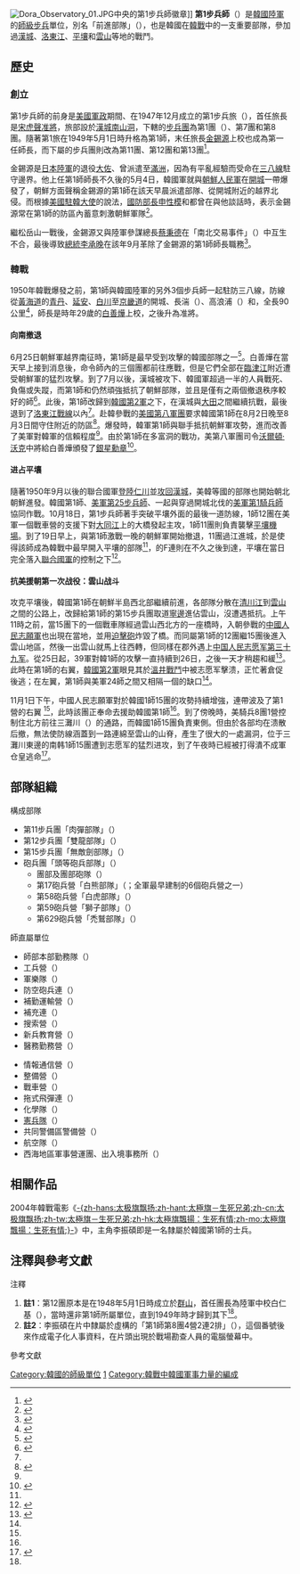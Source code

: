 {{noteTA
|1=zh-cn:八集团军; zh-tw:八軍團; zh-hk:八軍團;
|2=zh-hans:太极旗飘扬;zh-hant:太極旗－生死兄弟;zh-cn:太极旗飘扬;zh-tw:太極旗－生死兄弟;zh-hk:太極旗飄揚：生死有情;zh-mo:太極旗飄揚：生死有情;
|3=zh:朝鮮戰爭; zh-cn:朝鲜战争; zh-tw:韓戰; zh-hk:韓戰; zh-sg:韩战;
}}
{{Infobox Military Unit
|unit_name= 第1步兵師<br>{{lang|ko|제1보병사단}}
|image= [[File:1st_Rok_Division.png|File:1st Rok Division.png]]
|caption= 
|dates= 1947年12月1日至今
|country= {{flagicon|ROK}} [[韓國|韓國]]
|allegiance=
|軍種= {{flagicon image|Flag_of_the_Army_of_the_Republic_of_Korea.svg}} [[韓國陸軍|韓國陸軍]]
|type= [[步兵|步兵]]
|role= 
|size= [[師_(軍隊)|師]]
|command_structure=[[韓國第三野戰軍|第三野戰軍]]{{Link-en|大韓民國第1軍|I Corps (South Korea)|第1軍}}
|garrison= [[京畿道|京畿道]][[坡州市|坡州市]]
|garrison_label=
|equipment=
|equipment_label=
|nickname= 前進（{{lang|ko|전진}}） 
|patron=
|motto= 
|colors=
|colors_label=
|march=
|mascot=
|battles=[[韓戰|韓戰]]
*第一次漢城戰役
*[[釜山環形防禦圈|釜山防禦圈戰役]]
*[[平壤戰役_(1950年)|平壤戰役]]
*[[雲山戰鬥|雲山戰鬥]]
*[[清川江戰役|清川江戰役]]
*[[第三次漢城戰役|第三次漢城戰役]]
|anniversaries=
|decorations=
|battle_honours=
<!-- Commanders -->
|current_commander=
|current_commander_label=
|ceremonial_chief=
|ceremonial_chief_label=
|colonel_of_the_regiment=
|colonel_of_the_regiment_label=
|notable_commanders=[[金錫源|金錫源]]<br>[[白善燁|白善燁]]<br>[[全斗煥|全斗煥]]<ref>{{Cite web |url=http://15cwd.pa.go.kr/english/intocwd/expresident/pre_cdh/ |title=President Chun Doo-Hwan - Former Presidents |publisher=[[青瓦臺|Cheong Wa Dae]] |accessdate=2014-04-02}}</ref>
<!-- Insignia -->
|identification_symbol=
|identification_symbol_label=
|identification_symbol_2=
|identification_symbol_2_label=
}}
[[File:Dora_Observatory_01.JPG|thumb]]中央的第1步兵師徽章]]
'''第1步兵師'''（{{lang-ko|'''제1보병사단'''}}）是[[韓國陸軍|韓國陸軍]]的[[師_(軍隊)|師級]][[步兵|步兵]]單位，別名「前進部隊」（{{lang|ko|전진부대}}），也是韓國在[[韓戰|韓戰]]中的一支重要部隊，參加過[[漢城|漢城]]、[[洛東江|洛東江]]、[[平壤|平壤]]和[[雲山|雲山]]等地的戰鬥。

==歷史==
===創立===
第1步兵師的前身是[[駐朝鮮美國陸軍司令部軍政廳|美國軍政]]期間、在1947年12月成立的第1步兵旅（{{lang|ko|제1보병여단}}），首任旅長是[[宋虎聲|宋虎聲]][[准將|准將]]，旅部設於[[漢城|漢城]][[南山洞_(首爾特別市)|南山洞]]，下轄的[[團_(軍隊)|步兵團]]為第1團（{{lang|ko|제1연대}}）、第7團和第8團。隨著第1旅在1949年5月1日時升格為第1師，末任旅長[[金錫源|金錫源]]上校也成為第一任師長，而下屬的步兵團則改為第11團、第12團{{ref label|12團|註1|}}和第13團<ref name="junjin">{{Cite web |url=http://www.junjin.net/technote/read.cgi?board=oldbook&y_number=12 |title=5 역대 지휘관 (oldbook) |publisher=junjin.net |accessdate=2014-04-02 |archive-date=2014-04-02 |archive-url=https://archive.is/20140402074827/http://www.junjin.net/technote/read.cgi?board=oldbook&y_number=12 |dead-url=no }}</ref>。

金錫源是[[日本陸軍|日本陸軍]]的退役[[大佐|大佐]]、曾派遣至[[滿洲國|滿洲]]，因為有平亂經驗而受命在[[三八線|三八線]]駐守邊界。他上任第1師師長不久後的5月4日，韓國軍就與[[朝鮮人民軍|朝鮮人民軍]]在[[開城特級市|開城]]一帶爆發了{{Link-ko|松岳山戰役|송악산 5·4 전투|跨界衝突}}，朝鮮方面聲稱金錫源的第1師在該天早晨派遣部隊、從開城附近的{{Link-ko|松岳山 (開城)|송악산 (개성)|松岳山}}越界北侵。而根據[[美國駐韓大使|美國駐韓大使]]{{Link-en|約翰·穆喬|John J. Muccio}}的說法，[[韓國國防部|國防部長]][[申性模|申性模]]和{{Link-en|駐韓美軍顧問團|Korean Military Advisory Group|美軍顧問}}都曾在與他談話時，表示金錫源常在第1師的防區內蓄意刺激朝鮮軍隊<ref name="康明思">{{Cite book |title=朝鮮戰爭 |author={{Link-en|布魯斯·康明思|Bruce Cumings}} |others=林添貴譯 |year=2013 |publisher=左岸文化事業有限公司 |accessdate=2014-04-02 |isbn=978-986-6723-81-0}}</ref>{{rp|p181}}。

繼松岳山一戰後，金錫源又與陸軍參謀總長[[蔡秉德|蔡秉德]]在「南北交易事件」（{{lang|ko|남북교역사건}}）中互生不合，最後導致[[韓國總統|總統]][[李承晚|李承晚]]在該年9月革除了金錫源的第1師師長職務<ref>{{Cite web |url=http://www.historynews.kr/sub_read.html?uid=378&section=sc1 |title=친일파들이 장악한 6.25 당시 군 수뇌부 |publisher=historynews.kr |date=2011-06-24 |accessdate=2014-04-02 |deadurl=yes |archiveurl=https://web.archive.org/web/20140407080056/http://www.historynews.kr/sub_read.html?uid=378&section=sc1 |archivedate=2014-04-07 }}</ref>。

===韓戰===
1950年韓戰爆發之前，第1師與韓國陸軍的另外3個步兵師一起駐防三八線，防線從[[黃海道|黃海道]]的[[青丹郡|青丹]]、[[延安郡_(朝鮮)|延安]]、[[白川郡|白川]]至[[京畿道|京畿道]]的開城、長湍（{{lang|ko|장단}}）、高浪浦（{{lang|ko|고랑포}}）和{{Link-ko|積城面|적성면 (파주시)|積城}}，全長90公里<ref name="回憶">{{Cite web |title=韩国陆军上将回忆朝鲜战争 |publisher=中国社会科学网 |url=http://book.cssn.cn/ts/ts_jpsz/201312/t20131224_923288.shtml |date=2013-04-25 |accessdate=2014-04-02}}</ref>，師長是時年29歲的[[白善燁|白善燁]]上校，之後升為准將。

====向南撤退====
6月25日朝鮮軍越界南征時，第1師是最早受到攻擊的韓國部隊之一<ref name="美陸軍">{{cite book| url = http://www.history.army.mil/brochures/KW-Outbreak/outbreak.htm| title = The Korean War: The Outbreak| publisher = {{Link-en|美國陸軍軍史中心|United States Army Center of Military History|United States Army Center of Military History}}| id = CMH Pub 19-6| first = William J.| last = Webb| accessdate = 19 July 2010 <!--DASHBot-->| archiveurl = https://web.archive.org/web/20100612073344/http://www.history.army.mil/brochures/KW-Outbreak/outbreak.htm| archivedate = 2010年6月12日| deadurl = no}}</ref>。白善燁在當天早上接到消息後，命令師內的三個團都前往{{Link-ko|汶山邑|문산읍 (파주시)|汶山}}應戰，但是它們全部在[[臨津江|臨津江]]附近遭受朝鮮軍的猛烈攻擊。到了7月以後，漢城被攻下、韓國軍超過一半的人員戰死、負傷或失蹤，而第1師和{{Link-en|大韓民國第7步兵師|7th Infantry Division (South Korea)|第7師}}仍然頑強抵抗了朝鮮部隊，並且是僅有之兩個撤退秩序較好的師<ref name="漫長">{{Cite book|others=孟慶龍、杜繼東、俞金堯譯 |year=1999 |title=韓戰：漫長的戰鬥（上） |author={{Link-en|約翰·杜蘭|John Toland (author)}} |publisher=麥田出版 |isbn=957-708-901-1}}</ref>{{rp|p27}}。此後，第1師改歸到[[韓國第2軍|韓國第2軍]]之下，在漢城與[[大田廣域市|大田]]之間繼續抗戰，最後退到了[[洛東江戰線|洛東江戰線]]以內<ref name="美陸軍"></ref>。赴韓參戰的[[美國第八軍團|美國第八軍團]]要求韓國第1師在8月2日晚至8月3日間守住{{Link-ko|倭館邑|왜관읍|倭館}}附近的防區<ref name="多富洞">{{cite book | author = 田中恒夫 | title = 朝鮮戦争・多富洞の戦い | edition = 第1刷 }}</ref>{{rp|p32}}。{{Link-en|多富洞戰役|Battle of Tabu-dong}}爆發時，韓軍第1師與{{Link-en|美國陸軍第27步兵團|27th Infantry Regiment (United States)|美軍第27團}}聯手抵抗朝鮮軍攻勢，進而改善了美軍對韓軍的信賴程度<ref name="多富洞"></ref>{{rp|p104}}。由於第1師在多富洞的戰功，美第八軍團司令[[沃爾頓·沃克|沃爾頓·沃克]]中將給白善燁頒發了[[銀星勳章|銀星勳章]]<ref>{{Cite news | title = Paik named honorary Eighth Army commander | agency = Eighth Army | date = 2013-08-29 | url=http://www.army.mil/article/110199/Paik_named_honorary_Eighth_Army_commander/ |  accessdate =2014-02-17}}</ref>。

====进占平壤====
隨著1950年9月以後的聯合國軍[[仁川登陸|登陸仁川]]並[[第二次漢城戰役|攻回漢城]]，美韓等國的部隊也開始朝北朝鮮進發。韓國第1師、[[美國陸軍第25步兵師|美軍第25步兵師]]、{{Link-en|英國陸軍第27旅|27th Infantry Brigade (United Kingdom)|英軍第27旅}}一起與穿過開城北伐的[[美國陸軍第1騎兵師|美軍第1騎兵師]]協同作戰。10月18日，第1步兵師著手突破平壤外面的最後一道防線，1師12團在美軍一個戰車營的支援下對[[大同江|大同江]]上的大橋發起主攻，1師11團則負責襲擊[[平壤機場|平壤機場]]。到了19日早上，與第1師激戰一晚的朝鮮軍開始撤退，11團過江進城，於是使得該師成為韓戰中最早開入平壤的部隊<ref name="漫長"></ref>{{rp|p303}}，{{Link-en|美國陸軍第5騎兵團|5th Cavalry Regiment (United States)}}的F連則在不久之後到達，平壤在當日完全落入[[聯合國軍|聯合國軍]]的控制之下<ref>{{cite book| url = http://www.history.army.mil/brochures/kw-unoff/unoff.htm| title = The Korean War: The UN Offensive| id = CMH Pub 19-7| first = Stephen L.Y.| last = Gammons| publisher = United States Army Center of Military History| accessdate = 19 July 2010 <!--DASHBot-->| archiveurl = https://web.archive.org/web/20100612073352/http://www.history.army.mil/brochures/kw-unoff/unoff.htm| archivedate = 2010年6月12日| deadurl = no}} </ref>。

====抗美援朝第一次战役：雲山战斗====
攻克平壤後，韓國第1師在朝鮮半島西北部繼續前進，各部隊分散在[[清川江|清川江]]到[[雲山郡|雲山]]之間的公路上，改歸給第1師的第15步兵團取道[[寧邊郡|寧邊]]進佔雲山，沒遭遇抵抗。上午11時之前，當15團下的一個戰車隊經過雲山西北方的一座橋時，入朝參戰的[[中國人民志願軍|中國人民志願軍]]也出現在當地，並用[[迫擊砲|迫擊砲]]炸毀了橋。而同屬第1師的12團繼15團後進入雲山地區，然後一出雲山就馬上往西轉，但同樣在郡外遇上[[中国人民志愿军第三十九军|中国人民志愿军第三十九军]]。從25日起，39軍對韓1師的攻擊一直持續到26日，之後一天才稍趨和緩<ref name="雲山1">{{cite book| url = http://www.history.army.mil/brochures/kw-unoff/unoff.htm| title = The Korean War: The UN Offensive| page = 26| first = Stephen L.Y.| last = Gammons| publisher = United States Army Center of Military History| id = CMH Pub 19-7| accessdate = 19 July 2010 <!--DASHBot-->| archiveurl = https://web.archive.org/web/20100612073352/http://www.history.army.mil/brochures/kw-unoff/unoff.htm| archivedate = 2010年6月12日| deadurl = no}}</ref>。此時在第1師的右翼，[[韓國第2軍|韓國第2軍]]眼見其{{Link-en|大韓民國第6步兵師|6th Infantry Division (South Korea)|第6師}}於[[溫井戰鬥|溫井戰鬥]]中被志愿军擊溃，正忙著倉促後逃；在左翼，第1師與美軍24師之間又相隔一個{{convert|15|mi|km}}的缺口<ref name="漫長"></ref>{{rp|p327}}。

11月1日下午，中國人民志願軍對於韓國1師15團的攻勢持續增強，連帶波及了{{Link-en|美國陸軍第8騎兵團|8th Cavalry Regiment (United States)|美軍第8騎兵團}}第1營的右翼 <ref name="雲山2"></ref>，此時該團正奉命去援助韓國第1師<ref name="漫長"></ref>{{rp|p327}}。到了傍晚時，美騎兵8團1營控制住北方前往三灘川（{{lang|ko|삼탄천}}）的通路，而韓國1師15團負責東側。但由於各部均在溃散后撤，無法使防線涵蓋到一路連綿至雲山的山脊，產生了很大的一處漏洞，位于三灘川東邊的南韩1師15團遭到志愿军的猛烈进攻，到了午夜時已經被打得潰不成軍仓皇逃命<ref name="雲山2">{{cite book| url = http://www.history.army.mil/brochures/kw-unoff/unoff.htm| title = The Korean War: The UN Offensive| page = 27| id = CMH Pub 19-7| publisher = United States Army Center of Military History| first = Stephen L.Y.| last = Gammons| accessdate = 19 July 2010 <!--DASHBot-->| archiveurl = https://web.archive.org/web/20100612073352/http://www.history.army.mil/brochures/kw-unoff/unoff.htm| archivedate = 2010年6月12日| deadurl = no}}</ref>。

==部隊組織==
; 構成部隊
* 第11步兵團「肉彈部隊」（{{lang|ko|11 보병연대 (육탄)}}）
* 第12步兵團「雙龍部隊」（{{lang|ko|12 보병연대 (쌍용)}}）
* 第15步兵團「無敵劍部隊」（{{lang|ko|15 보병연대 (무적칼)}}）
* 砲兵團「頭等砲兵部隊」（{{lang|ko|포병연대 (으뜸포병)}}）
**團部及團部砲隊（{{lang|ko|연대 본부 및 본부 포대}}）
**第17砲兵營「白熊部隊」（{{lang|ko|17 포병대대 (백곰)}}；全軍最早建制的6個砲兵營之一）
**第58砲兵營「白虎部隊」（{{lang|ko|58 포병대대 (백호)}}）
**第59砲兵營「獅子部隊」（{{lang|ko|59 포병대대 (사자)}}）
**第629砲兵營「禿鷲部隊」（{{lang|ko|629 포병대대 (독수리)}}）
; 師直屬單位
{{col-begin}}
{{col-2}}
*師部本部勤務隊（{{lang|ko|사단사령부 본부근무대}}）
*工兵營（{{lang|ko|공병대대}}）
*軍樂隊（{{lang|ko|군악대}}）
*防空砲兵連（{{lang|ko|방공대공포병중대}}）
*補勤運輸營（{{lang|ko|보급수송대대}}）
*補充連（{{lang|ko|보충중대}}）
*搜索營（{{lang|ko|수색대대}}）
*新兵教育營（{{lang|ko|신병교육대대}}）
*醫務勤務營（{{lang|ko|의무근무대대}}）
{{col-2}}
*情報通信營（{{lang|ko|정보통신대대}}）
*整備營（{{lang|ko|정비대대}}）
*戰車營（{{lang|ko|전차대대}}）
*拖式飛彈連（{{lang|ko|토우중대}}）
*化學隊（{{lang|ko|화학대}}）
*[[韓國憲兵|憲兵隊]]（{{lang|ko|헌병대}}）
*共同警備區警備營（{{lang|ko|JSA경비대대}}）
*航空隊（{{lang|ko|항공대}}）
*西海地區軍事營運團、出入境事務所（{{lang|ko|서해지구군운영단 (CIQ)}}）
{{col-end}}

==相關作品==
2004年韓戰電影《[[太极旗飘扬|-{zh-hans:太极旗飘扬;zh-hant:太極旗－生死兄弟;zh-cn:太极旗飘扬;zh-tw:太極旗－生死兄弟;zh-hk:太極旗飄揚：生死有情;zh-mo:太極旗飄揚：生死有情;}-]]》中，主角李振碩即是一名隸屬於韓國第1師的士兵{{ref label|太極旗|註2|}}。

==注釋與參考文獻==
{{portal box|大韓民國|軍事}}
{{Commonscat|1st Infantry Division (Republic of Korea)}}
;注釋
# '''註1'''{{note|12團}}：第12團原本是在1948年5月1日時成立於[[群山市|群山]]，首任團長為陸軍中校白仁基（{{lang|ko|백인기}}），當時還非第1師所屬單位，直到1949年時才歸到其下<ref name="美陸軍"></ref>。
# '''註2'''{{note|太極旗}}：李振碩在片中隸屬於虛構的「第1師第8團4營2連2排」（{{lang|ko|1사단8연대4대대2중대2소대}}），這個番號後來作成電子化人事資料，在片頭出現於戰場勘查人員的電腦螢幕中。
;參考文獻
{{Reflist}}

{{韓國陸軍}}
[[Category:韓國的師級單位|Category:韓國的師級單位]]
[[Category:韓國陸軍的編制|1]]
[[Category:韓戰中韓國軍事力量的編成|Category:韓戰中韓國軍事力量的編成]]